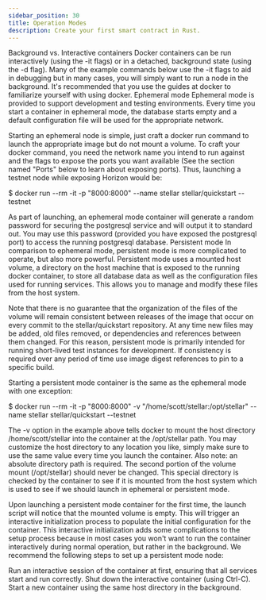 ```yaml
---
sidebar_position: 30
title: Operation Modes
description: Create your first smart contract in Rust.
---
```


Background vs. Interactive containers 
Docker containers can be run interactively (using the -it flags) or in a detached, background state (using the -d flag). Many of the example commands below use the -it flags to aid in debugging but in many cases, you will simply want to run a node in the background. It's recommended that you use the guides at docker to familiarize yourself with using docker. 
Ephemeral mode 
Ephemeral mode is provided to support development and testing environments. Every time you start a container in ephemeral mode, the database starts empty and a default configuration file will be used for the appropriate network. 

Starting an ephemeral node is simple, just craft a docker run command to launch the appropriate image but do not mount a volume. To craft your docker command, you need the network name you intend to run against and the flags to expose the ports you want available (See the section named "Ports" below to learn about exposing ports). Thus, launching a testnet node while exposing Horizon would be: 

 $ docker run --rm -it -p "8000:8000" --name stellar stellar/quickstart --testnet


As part of launching, an ephemeral mode container will generate a random password for securing the postgresql service and will output it to standard out. You may use this password (provided you have exposed the postgresql port) to access the running postgresql database. 
Persistent mode 
In comparison to ephemeral mode, persistent mode is more complicated to operate, but also more powerful. Persistent mode uses a mounted host volume, a directory on the host machine that is exposed to the running docker container, to store all database data as well as the configuration files used for running services. This allows you to manage and modify these files from the host system. 

Note that there is no guarantee that the organization of the files of the volume will remain consistent between releases of the image that occur on every commit to the stellar/quickstart repository. At any time new files may be added, old files removed, or dependencies and references between them changed. For this reason, persistent mode is primarily intended for running short-lived test instances for development. If consistency is required over any period of time use image digest references to pin to a specific build. 

Starting a persistent mode container is the same as the ephemeral mode with one exception: 

 $ docker run --rm -it -p "8000:8000" -v "/home/scott/stellar:/opt/stellar" --name stellar stellar/quickstart --testnet



The -v option in the example above tells docker to mount the host directory /home/scott/stellar into the container at the /opt/stellar path. You may customize the host directory to any location you like, simply make sure to use the same value every time you launch the container. Also note: an absolute directory path is required. The second portion of the volume mount (/opt/stellar) should never be changed. This special directory is checked by the container to see if it is mounted from the host system which is used to see if we should launch in ephemeral or persistent mode. 

Upon launching a persistent mode container for the first time, the launch script will notice that the mounted volume is empty. This will trigger an interactive initialization process to populate the initial configuration for the container. This interactive initialization adds some complications to the setup process because in most cases you won't want to run the container interactively during normal operation, but rather in the background. We recommend the following steps to set up a persistent mode node: 

Run an interactive session of the container at first, ensuring that all services start and run correctly. 
Shut down the interactive container (using Ctrl-C). 
Start a new container using the same host directory in the background.


